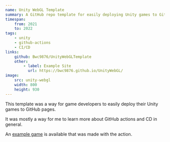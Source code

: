 ```yaml
---
name: Unity WebGL Template
summary: A GitHub repo template for easily deploying Unity games to GitHub pages.
timespan:
    from: 2021
    to: 2022
tags:
    - unity
    - github-actions
    - CI/CD
links:
    github: Bwc9876/UnityWebGLTemplate
    other:
        - label: Example Site
          url: https://bwc9876.github.io/UnityWebGL/
image:
    src: unity-webgl
    width: 800
    height: 930
---
```



This template was a way for game developers to easily deploy their Unity games
to GitHub pages.

It was mostly a way for me to learn more about GitHub actions and CD in general.

An [example game](https://bwc9876.github.io/UnityWebGL/) is
available that was made with the action.
